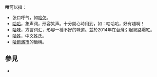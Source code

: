 {{wiktionarypar|哈}}
'''哈'''可以指：
*张口呼气，如[[哈欠|哈欠]]。
*[[哈哈|哈哈]]，象声词，形容笑声。十分開心時用到，如：哈哈哈，好有趣啊！
*[[哈味|哈味]]，方言词汇，形容一種不好的味道。並於2014年在台灣引起網路爆紅。
*[[哈姓|哈姓]]，中文姓氏。
*[[哈爾濱市|哈爾濱市]]的簡稱。

== 參見 ==
* {{Lookfrom|哈}}

{{disambig|Cat=一字消歧义}}